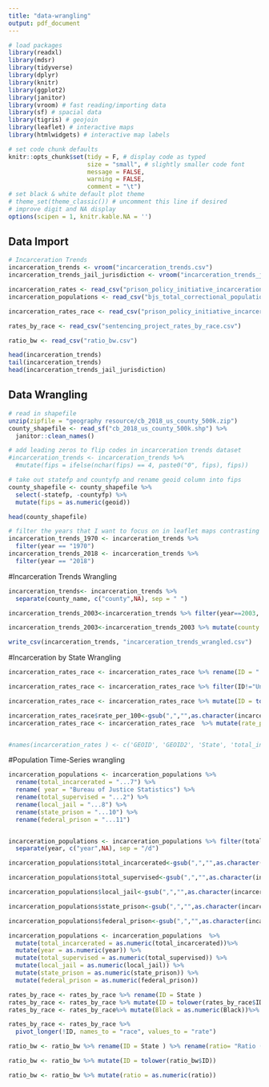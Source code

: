 ```yaml
---
title: "data-wrangling"
output: pdf_document
---
```


```r
# load packages
library(readxl)
library(mdsr)
library(tidyverse)
library(dplyr)
library(knitr)
library(ggplot2)
library(janitor)
library(vroom) # fast reading/importing data
library(sf) # spacial data
library(tigris) # geojoin
library(leaflet) # interactive maps
library(htmlwidgets) # interactive map labels

# set code chunk defaults
knitr::opts_chunk$set(tidy = F, # display code as typed
                      size = "small", # slightly smaller code font
                      message = FALSE,
                      warning = FALSE,
                      comment = "\t") 
# set black & white default plot theme 
# theme_set(theme_classic()) # uncomment this line if desired
# improve digit and NA display 
options(scipen = 1, knitr.kable.NA = '')
```

## Data Import

```r
# Incarceration Trends
incarceration_trends <- vroom("incarceration_trends.csv")
incarceration_trends_jail_jurisdiction <- vroom("incarceration_trends_jail_jurisdiction.csv")

incarceration_rates <- read_csv("prison_policy_initiative_incarceration_by_race.csv")
incarceration_populations <- read_csv("bjs_total_correctional_population_counts_by_status_TM 5_26_21.csv")

incarceration_rates_race <- read_csv("prison_policy_initiative_incarceration_by_race.csv") # data from 2010

rates_by_race <- read_csv("sentencing_project_rates_by_race.csv")

ratio_bw <- read_csv("ratio_bw.csv")

head(incarceration_trends)
tail(incarceration_trends)
head(incarceration_trends_jail_jurisdiction)
```
## Data Wrangling

```r
# read in shapefile
unzip(zipfile = "geography resource/cb_2018_us_county_500k.zip")
county_shapefile <- read_sf("cb_2018_us_county_500k.shp") %>%
  janitor::clean_names() 

# add leading zeros to flip codes in incarceration trends dataset
#incarceration_trends <- incarceration_trends %>%
  #mutate(fips = ifelse(nchar(fips) == 4, paste0("0", fips), fips))

# take out statefp and countyfp and rename geoid column into fips
county_shapefile <- county_shapefile %>%
  select(-statefp, -countyfp) %>%
  mutate(fips = as.numeric(geoid))

head(county_shapefile)

# filter the years that I want to focus on in leaflet maps contrasting 1970 and 2018
incarceration_trends_1970 <- incarceration_trends %>%
  filter(year == "1970")
incarceration_trends_2018 <- incarceration_trends %>%
  filter(year == "2018")
```

#Incarceration Trends Wrangling
```r
incarceration_trends<- incarceration_trends %>%
  separate(county_name, c("county",NA), sep = " ")

incarceration_trends_2003<-incarceration_trends %>% filter(year==2003, state!="AK", state!="HI" )

incarceration_trends_2003<-incarceration_trends_2003 %>% mutate(county = tolower(incarceration_trends_2003$county))

write_csv(incarceration_trends, "incarceration_trends_wrangled.csv")
```

#Incarceration by State Wrangling
```r


incarceration_rates_race <- incarceration_rates_race %>% rename(ID = "...3" ) %>% rename(rate_per_100 = "...26")

incarceration_rates_race <- incarceration_rates_race %>% filter(ID!="United States", ID!="Puerto Rico", ID!="Geography", ID!="Hawaii", ID!="Alaska")

incarceration_rates_race <- incarceration_rates_race %>% mutate(ID = tolower(incarceration_rates_race$ID))

incarceration_rates_race$rate_per_100<-gsub(",","",as.character(incarceration_rates_race$rate_per_100))
incarceration_rates_race <- incarceration_rates_race  %>% mutate(rate_per_100 = as.numeric(rate_per_100))


#names(incarceration_rates ) <- c('GEOID', 'GEOID2', 'State', 'total_incarcerated', 'total_white', 'total_black','total_native', 'total_asian', 'total_pacific_islander', 'total_other', 'total_two_or_more', 'ort', 'total_white_non-hispanic', 'blank', '' )

```

#Population Time-Series wrangling
```r
incarceration_populations <- incarceration_populations %>% 
  rename(total_incarcerated = "...7") %>% 
  rename( year = "Bureau of Justice Statistics") %>% 
  rename(total_supervised = "...2") %>%
  rename(local_jail = "...8") %>%
  rename(state_prison = "...10") %>%
  rename(federal_prison = "...11")


incarceration_populations <- incarceration_populations %>% filter(total_incarcerated!="Total/c")%>%filter(!row_number() %in% c(1))%>%
  separate(year, c("year",NA), sep = "/d")

incarceration_populations$total_incarcerated<-gsub(",","",as.character(incarceration_populations$total_incarcerated))

incarceration_populations$total_supervised<-gsub(",","",as.character(incarceration_populations$total_supervised))

incarceration_populations$local_jail<-gsub(",","",as.character(incarceration_populations$local_jail))

incarceration_populations$state_prison<-gsub(",","",as.character(incarceration_populations$state_prison))

incarceration_populations$federal_prison<-gsub(",","",as.character(incarceration_populations$federal_prison))

incarceration_populations <- incarceration_populations  %>% 
  mutate(total_incarcerated = as.numeric(total_incarcerated))%>% 
  mutate(year = as.numeric(year)) %>% 
  mutate(total_supervised = as.numeric(total_supervised)) %>% 
  mutate(local_jail = as.numeric(local_jail)) %>%
  mutate(state_prison = as.numeric(state_prison)) %>%
  mutate(federal_prison = as.numeric(federal_prison))
```

```r
rates_by_race <- rates_by_race %>% rename(ID = State ) 
rates_by_race <- rates_by_race %>% mutate(ID = tolower(rates_by_race$ID))
rates_by_race <- rates_by_race%>% mutate(Black = as.numeric(Black))%>% mutate(Latino = as.numeric(Latino))%>% mutate(White = as.numeric(White))

rates_by_race <- rates_by_race %>%
  pivot_longer(!ID, names_to = "race", values_to = "rate")

```

```r

ratio_bw <- ratio_bw %>% rename(ID = State ) %>% rename(ratio= "Ratio (B/W)" ) 

ratio_bw <- ratio_bw %>% mutate(ID = tolower(ratio_bw$ID))

ratio_bw <- ratio_bw %>% mutate(ratio = as.numeric(ratio))
```

